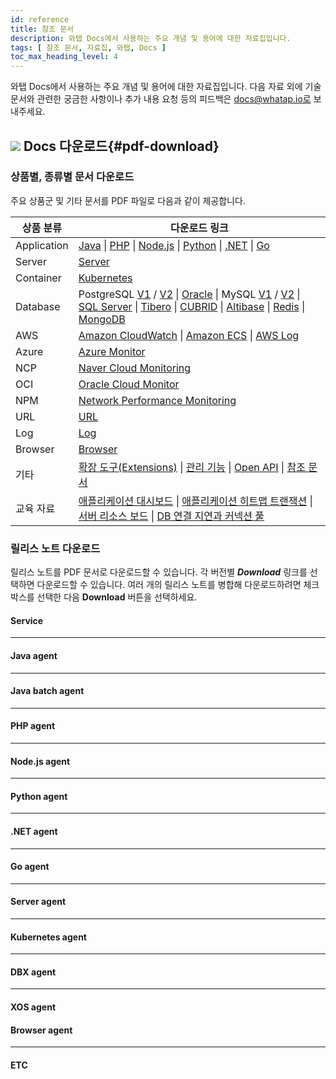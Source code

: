 ```yaml
---
id: reference
title: 참조 문서
description: 와탭 Docs에서 사용하는 주요 개념 및 용어에 대한 자료집입니다.
tags: [ 참조 문서, 자료집, 와탭, Docs ]
toc_max_heading_level: 4
---
```


와탭 Docs에서 사용하는 주요 개념 및 용어에 대한 자료집입니다. 다음 자료 외에 기술 문서와 관련한 궁금한 사항이나 추가 내용 요청 등의 피드백은 docs@whatap.io로 보내주세요.


<DocCardList/>

## ![](/img/ic-pdf-download.svg) Docs 다운로드{#pdf-download}

### 상품별, 종류별 문서 다운로드

주요 상품군 및 기타 문서를 PDF 파일로 다음과 같이 제공합니다.

<div class='download-pdf'>

| 상품 분류 | 다운로드 링크 |
| -- | -- |
| Application | [Java](https://content.whatap.io/24/03/04/235153whatap-apm-java-monitoring.pdf) \| [PHP](https://content.whatap.io/24/03/04/235153whatap-apm-php-monitoring.pdf) \| [Node.js](https://content.whatap.io/24/03/04/235153whatap-apm-nodejs-monitoring.pdf) \| [Python](https://content.whatap.io/24/03/04/235153whatap-apm-python-monitoring.pdf) \| [.NET](https://content.whatap.io/24/03/04/235152whatap-apm-dotnet-monitoring.pdf) \| [Go](https://content.whatap.io/24/03/04/235153whatap-apm-go-monitoring.pdf) |
| Server | [Server](https://content.whatap.io/24/03/04/235156whatap-server-monitoring.pdf) |
| Container | [Kubernetes](https://content.whatap.io/24/03/04/235155whatap-kubernetes-monitoring.pdf) |
| Database | PostgreSQL [V1](https://content.whatap.io/24/02/01/052911whatap-db-postgresql-monitoring-v1.pdf) / [V2](https://content.whatap.io/24/03/04/235155whatap-db-postgresql-monitoring.pdf) \| [Oracle](https://content.whatap.io/24/03/04/235155whatap-db-oracle-monitoring.pdf) \| MySQL [V1](https://content.whatap.io/24/02/01/052910whatap-db-mysql-monitoring-v1.pdf) / [V2](https://content.whatap.io/24/03/04/235154whatap-db-mysql-monitoring.pdf) \| [SQL Server](https://content.whatap.io/24/03/04/235154whatap-db-mssql-monitoring.pdf) \| [Tibero](https://content.whatap.io/24/03/04/235155whatap-db-tibero-monitoring.pdf) \| [CUBRID](https://content.whatap.io/24/03/04/235154whatap-db-cubrid-monitoring.pdf) \| [Altibase](https://content.whatap.io/24/03/04/235154whatap-db-altibase-monitoring.pdf) \| [Redis](https://content.whatap.io/24/03/04/235155whatap-db-redis-monitoring.pdf) \| [MongoDB](https://content.whatap.io/24/03/04/235154whatap-db-mongodb-monitoring.pdf) |
| AWS | [Amazon CloudWatch](https://content.whatap.io/24/03/04/235152whatap-amazon-cloudwatch.pdf) \| [Amazon ECS](https://content.whatap.io/24/03/04/235152whatap-amazon-ecs.pdf) \| [AWS Log](https://content.whatap.io/24/03/04/235154whatap-aws-log-monitoring.pdf) |
| Azure | [Azure Monitor](https://content.whatap.io/24/03/04/235154whatap-azure.pdf) | 
| NCP | [Naver Cloud Monitoring](https://content.whatap.io/24/03/04/235155whatap-ncloud.pdf) |
| OCI | [Oracle Cloud Monitor](https://content.whatap.io/24/03/04/235156whatap-oracle-cloud.pdf) |
| NPM | [Network Performance Monitoring](https://content.whatap.io/24/03/04/235156whatap-network-performance-monitoring.pdf) |
| URL | [URL](https://content.whatap.io/24/03/04/235156whatap-url-monitoring.pdf) |
| Log | [Log](https://content.whatap.io/24/02/01/052912whatap-log-monitoring.pdf) |
| Browser | [Browser](https://content.whatap.io/24/03/04/235154whatap-browser-monitoring.pdf) |
| 기타 | [확장 도구(Extensions)](https://content.whatap.io/24/03/04/235155whatap-extensions.pdf) \| [관리 기능](https://content.whatap.io/24/03/04/235155whatap-manage.pdf) \| [Open API](https://content.whatap.io/24/03/04/235156whatap-open-api.pdf) \| [참조 문서](https://content.whatap.io/24/03/04/235156whatap-reference.pdf) |
| 교육 자료 | [애플리케이션 대시보드](https://content.whatap.io/24/02/01/052908whatap-best-practice-guides-about-apm-dashboard.pdf) \| [애플리케이션 히트맵 트랜잭션](https://content.whatap.io/24/02/01/052909whatap-best-practice-guides-about-apm-hitmap-class.pdf) \| [서버 리소스 보드](https://content.whatap.io/24/02/01/052909whatap-best-practice-guides-about-server-dashboard.pdf) \| [DB 연결 지연과 커넥션 풀](https://content.whatap.io/24/02/01/052909whatap-best-practice-guides-about-apm-dbc.pdf) |

</div>


<div class='download-release-notes'>

### 릴리스 노트 다운로드

릴리스 노트를 PDF 문서로 다운로드할 수 있습니다. 각 버전별 ***Download*** 링크를 선택하면 다운로드할 수 있습니다. 여러 개의 릴리스 노트를 병합해 다운로드하려면 체크 박스를 선택한 다음 **Download** 버튼을 선택하세요.

#### Service

<PdfDownload typeName='service' pdfList={svList} />

<hr/>

#### Java agent

<PdfDownload typeName='java' pdfList={javaList} />

<hr/>

#### Java batch agent

<PdfDownload typeName='javabatch' pdfList={javaBatchList} />

<hr/>

#### PHP agent

<PdfDownload typeName='php' pdfList={phpList} />

<hr/>

#### Node.js agent

<PdfDownload typeName='nodejs' pdfList={nodejsList} />

<hr/>

#### Python agent

<PdfDownload typeName='python' pdfList={pyList} />

<hr/>

#### .NET agent

<PdfDownload typeName='dotnet' pdfList={dotnetList} />

<hr/>

#### Go agent

<PdfDownload typeName='go' pdfList={goList} />

<hr/>

#### Server agent

<PdfDownload typeName='server' pdfList={serverList} />

<hr/>

#### Kubernetes agent

<PdfDownload typeName='k8s' pdfList={k8sList} />

<hr/>

#### DBX agent

<PdfDownload typeName='dbx' pdfList={dbxList} />

<hr/>

#### XOS agent

<PdfDownload typeName='xos' pdfList={xosList} />

#### Browser agent

<PdfDownload typeName='browser' pdfList={browserList} />

<hr/>

#### ETC

<PdfDownload typeName='etc' pdfList={etcList} />

</div>